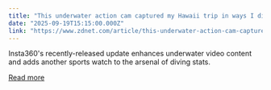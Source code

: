 ```yaml
---
title: "This underwater action cam captured my Hawaii trip in ways I didn't think possible"
date: "2025-09-19T15:15:00.000Z"
link: "https://www.zdnet.com/article/this-underwater-action-cam-captured-my-hawaii-trip-in-ways-i-didnt-think-possible/"
---
```


Insta360's recently-released update enhances underwater video content and adds another sports watch to the arsenal of diving stats.

[Read more](https://www.zdnet.com/article/this-underwater-action-cam-captured-my-hawaii-trip-in-ways-i-didnt-think-possible/)
